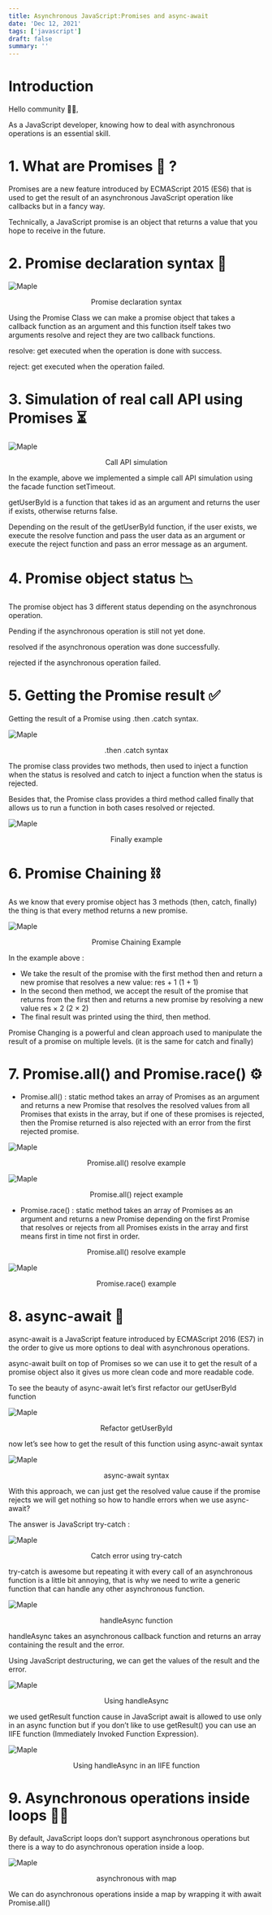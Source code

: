 ```yaml
---
title: Asynchronous JavaScript:Promises and async-await
date: 'Dec 12, 2021'
tags: ['javascript']
draft: false
summary: ''
---
```


# Introduction

Hello community 🙌🏻,

As a JavaScript developer, knowing how to deal with asynchronous operations is an essential skill.

# 1. What are Promises 🤔 ?

Promises are a new feature introduced by ECMAScript 2015 (ES6) that is used to get the result of an asynchronous JavaScript operation like callbacks but in a fancy way.

Technically, a JavaScript promise is an object that returns a value that you hope to receive in the future.

# 2. Promise declaration syntax 🦄

![Maple](/static/images/async-js/0.png)

<center>Promise declaration syntax</center>

Using the Promise Class we can make a promise object that takes a callback function as an argument and this function itself takes two arguments resolve and reject they are two callback functions.

resolve: get executed when the operation is done with success.

reject: get executed when the operation failed.

# 3. Simulation of real call API using Promises ⏳

![Maple](/static/images/js-part2/1.png)

<center>Call API simulation</center>

In the example, above we implemented a simple call API simulation using the facade function setTimeout.

getUserById is a function that takes id as an argument and returns the user if exists, otherwise returns false.

Depending on the result of the getUserById function, if the user exists, we execute the resolve function and pass the user data as an argument or execute the reject function and pass an error message as an argument.

# 4. Promise object status 📉

The promise object has 3 different status depending on the asynchronous operation.

Pending if the asynchronous operation is still not yet done.

resolved if the asynchronous operation was done successfully.

rejected if the asynchronous operation failed.

# 5. Getting the Promise result ✅

Getting the result of a Promise using .then .catch syntax.

![Maple](/static/images/async-js/2.png)

<center>.then .catch syntax</center>

The promise class provides two methods, then used to inject a function when the status is resolved and catch to inject a function when the status is rejected.

Besides that, the Promise class provides a third method called finally that allows us to run a function in both cases resolved or rejected.

![Maple](/static/images/async-js/3.png)

<center>Finally example</center>

# 6. Promise Chaining ⛓️

As we know that every promise object has 3 methods (then, catch, finally) the thing is that every method returns a new promise.

![Maple](/static/images/async-js/4.png)

<center>Promise Chaining Example</center>

In the example above :

- We take the result of the promise with the first method then and return a new promise that resolves a new value: res + 1 (1 + 1)
- In the second then method, we accept the result of the promise that returns from the first then and returns a new promise by resolving a new value res × 2 (2 × 2)
- The final result was printed using the third, then method.

Promise Changing is a powerful and clean approach used to manipulate the result of a promise on multiple levels. (it is the same for catch and finally)

# 7. Promise.all() and Promise.race() ⚙️

- Promise.all() : static method takes an array of Promises as an argument and returns a new Promise that resolves the resolved values from all Promises that exists in the array, but if one of these promises is rejected, then the Promise returned is also rejected with an error from the first rejected promise.

![Maple](/static/images/async-js/5.png)

<center>Promise.all() resolve example</center>

![Maple](/static/images/async-js/6.png)

<center>Promise.all() reject example</center>

- Promise.race() : static method takes an array of Promises as an argument and returns a new Promise depending on the first Promise that resolves or rejects from all Promises exists in the array and first means first in time not first in order.

<center>Promise.all() resolve example</center>

![Maple](/static/images/async-js/7.png)

<center>Promise.race() example</center>

# 8. async-await 💎

async-await is a JavaScript feature introduced by ECMAScript 2016 (ES7) in the order to give us more options to deal with asynchronous operations.

async-await built on top of Promises so we can use it to get the result of a promise object also it gives us more clean code and more readable code.

To see the beauty of async-await let’s first refactor our getUserById function

![Maple](/static/images/async-js/8.png)

<center>Refactor getUserById</center>

now let’s see how to get the result of this function using async-await syntax

![Maple](/static/images/async-js/9.png)

<center>async-await syntax</center>

With this approach, we can just get the resolved value cause if the promise rejects we will get nothing so how to handle errors when we use async-await?

The answer is JavaScript try-catch :

![Maple](/static/images/async-js/10.png)

<center>Catch error using try-catch</center>

try-catch is awesome but repeating it with every call of an asynchronous function is a little bit annoying, that is why we need to write a generic function that can handle any other asynchronous function.

![Maple](/static/images/async-js/11.png)

<center>handleAsync function</center>

handleAsync takes an asynchronous callback function and returns an array containing the result and the error.

Using JavaScript destructuring, we can get the values of the result and the error.

![Maple](/static/images/async-js/12.png)

<center>Using handleAsync</center>

we used getResult function cause in JavaScript await is allowed to use only in an async function but if you don’t like to use getResult() you can use an IIFE function (Immediately Invoked Function Expression).

![Maple](/static/images/async-js/13.png)

<center>Using handleAsync in an IIFE function</center>

# 9. Asynchronous operations inside loops 💪🏻

By default, JavaScript loops don’t support asynchronous operations but there is a way to do asynchronous operation inside a loop.

![Maple](/static/images/async-js/14.png)

<center>asynchronous with map</center>

We can do asynchronous operations inside a map by wrapping it with await Promise.all()
